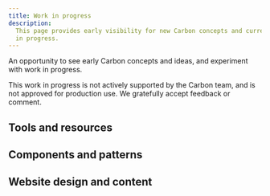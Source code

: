```yaml
---
title: Work in progress
description:
  This page provides early visibility for new Carbon concepts and current work
  in progress.
---
```


<PageDescription>

An opportunity to see early Carbon concepts and ideas, and experiment with work
in progress.

</PageDescription>

This work in progress is not actively supported by the Carbon team, and is not
approved for production use. We gratefully accept feedback or comment.

## Tools and resources

<CardGroup>
  <MiniCard title="Carbon mobile sketch kit" href="/" actionIcon="download" />
  <MiniCard title="Data visualization" href="/" actionIcon="download" />
</CardGroup>

## Components and patterns

<CardGroup>
  <MiniCard
    title="Tree view component"
    href="https://deploy-preview-6008--carbon-components-react.netlify.app/?path=/story/treeview--default"
  />
  <MiniCard title="Text toolbar" href="/" />
</CardGroup>

## Website design and content

<CardGroup>
  <MiniCard title="Information architecture" href="/" />
  <MiniCard title="Home page concepts" href="/" />
  <MiniCard title="Community index" href="/" />
</CardGroup>
